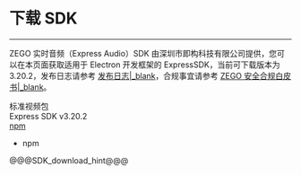 # 下载 SDK

- - -

ZEGO 实时音频（Express Audio）SDK 由深圳市即构科技有限公司提供，您可以在本页面获取适用于 Electron 开发框架的 ExpressSDK，当前可下载版本为 3.20.2，发布日志请参考 [发布日志\|_blank](!DownloadSDK/Release_Notes)，合规事宜请参考 [ZEGO 安全合规白皮书\|_blank](#16142)。

<div class="sdk-download-wrapper download-area">
  <div class="sdk-download-item-wrapper">
    <div class="sdk-fun">标准视频包</div>
    <div class="download-title">Express SDK v3.20.2</div>
    <div class="download-selector">
      <div class="download-select-wrapper" style="padding-right: 0;">
        <a class="download-target-btn" href="javascript:void(0);">npm</a>
        <ul class="download-dropdown-list">
          <li data-href="https://www.npmjs.com/package/zego-express-engine-electron"
            class="dropdown-option">
            npm
          </li>
        </ul>
      </div>
    </div>
</div>

@@@SDK_download_hint@@@

<!-- Zego-Split-Line Do Not Remove Me -->
